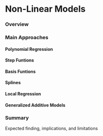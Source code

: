 # Non-Linear Models


### Overview



### Main Approaches

#### Polynomial Regression

#### Step Funtions

#### Basis Funtions

#### Splines

#### Local Regression

#### Generalized Additive Models

### Summary

Expected finding, implications, and limitations
